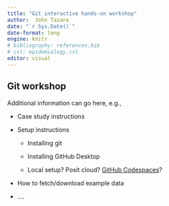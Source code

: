 ```yaml
---
title: "Git interactive hands-on workshop"
author:  John Tazare
date: "`r Sys.Date()`"
date-format: long
engine: knitr
# bibliography: references.bib
# csl: epidemiology.csl
editor: visual
---
```


## Git workshop

Additional information can go here, e.g.,

-   Case study instructions

-   Setup instructions

    -   Installing git

    -   Installing GitHub Desktop

    -   Local setup? Posit cloud? [GitHub Codespaces](https://www.rstudio.com/conference/2022/talks/zero-setup-r-workshops-github/)?

-   How to fetch/download example data

-   ....
